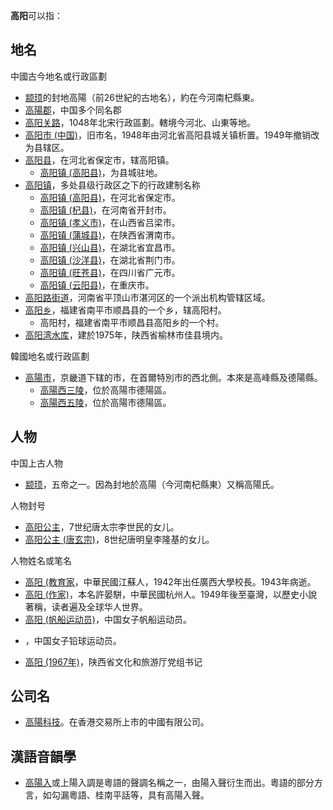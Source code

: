 '''高阳'''可以指：

==地名==
;中國古今地名或行政區劃
* [[颛顼|颛顼]]的封地高陽（前26世紀的古地名），約在今河南杞縣東。
* [[高陽郡|高陽郡]]，中国多个同名郡
* [[高阳关路|高阳关路]]，1048年北宋行政區劃。轄境今河北、山東等地。
* [[高阳市_(中国)|高阳市 (中国)]]，旧市名，1948年由河北省高阳县城关镇析置。1949年撤销改为县辖区。
* [[高阳县|高阳县]]，在河北省保定市，辖高阳镇。
**[[高阳镇_(高阳县)|高阳镇 (高阳县)]]，为县城驻地。
* [[高阳镇|高阳镇]]，多处县级行政区之下的行政建制名称
** [[高阳镇_(高阳县)|高阳镇 (高阳县)]]，在河北省保定市。
** [[高阳镇_(杞县)|高阳镇 (杞县)]]，在河南省开封市。
** [[高阳镇_(孝义市)|高阳镇 (孝义市)]]，在山西省吕梁市。
** [[高阳镇_(蒲城县)|高阳镇 (蒲城县)]]，在陕西省渭南市。
** [[高阳镇_(兴山县)|高阳镇 (兴山县)]]，在湖北省宜昌市。
** [[高阳镇_(沙洋县)|高阳镇 (沙洋县)]]，在湖北省荆门市。
** [[高阳镇_(旺苍县)|高阳镇 (旺苍县)]]，在四川省广元市。
** [[高阳镇_(云阳县)|高阳镇 (云阳县)]]，在重庆市。
*[[高阳路街道|高阳路街道]]，河南省平顶山市湛河区的一个派出机构管辖区域。
* [[高阳乡|高阳乡]]，福建省南平市顺昌县的一个乡，辖高阳村。
**高阳村，福建省南平市顺昌县高阳乡的一个村。
*[[高阳湾水库|高阳湾水库]]，建於1975年，陕西省榆林市佳县境内。

;韓國地名或行政區劃
* [[高陽市|高陽市]]，京畿道下辖的市，在首爾特別市的西北側。本來是高峰縣及德陽縣。
**[[高陽西三陵|高陽西三陵]]，位於高陽市德陽區。
**[[高陽西五陵|高陽西五陵]]，位於高陽市德陽區。

==人物==
;中国上古人物
* [[颛顼|颛顼]]，五帝之一。因為封地於高陽（今河南杞縣東）又稱高陽氏。

;人物封号
* [[高阳公主|高阳公主]]，7世纪唐太宗李世民的女儿。
* [[高阳公主_(唐玄宗)|高阳公主 (唐玄宗)]]，8世纪唐明皇李隆基的女儿。

;人物姓名或笔名
* [[高阳_(教育家|高阳 (教育家]]，中華民國江蘇人，1942年出任廣西大學校長。1943年病逝。
* [[高阳_(作家)|高阳 (作家)]]，本名許晏駢，中華民國杭州人。1949年後至臺灣，以歷史小說著稱，读者遍及全球华人世界。
* [[高阳_(帆船运动员)|高阳 (帆船运动员)]]，中国女子帆船运动员。
* {{link-en|高阳 (田径运动员)|Gao Yang (athlete)}}，中国女子铅球运动员。
* [[高阳_(1967年)|高阳 (1967年)]]，陕西省文化和旅游厅党组书记

==公司名==
* [[高陽科技|高陽科技]]。在香港交易所上市的中國有限公司。

==漢語音韻學==
* [[高陽入|高陽入]]或上陽入調是粵語的聲調名稱之一，由陽入聲衍生而出。粵語的部分方言，如勾漏粵語、桂南平話等，具有高陽入聲。

{{disambig|Cat=二字消歧義|G}}